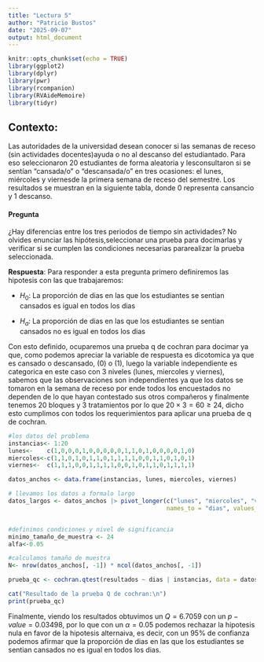 ```yaml
---
title: "Lectura 5"
author: "Patricio Bustos"
date: "2025-09-07"
output: html_document
---
```


```r
knitr::opts_chunk$set(echo = TRUE)
library(ggplot2)
library(dplyr)
library(pwr)
library(rcompanion)
library(RVAideMemoire)
library(tidyr)
```

<h2> Contexto: </h2>

Las autoridades de la universidad desean conocer si las semanas de receso (sin actividades docentes)ayuda o no al descanso del estudiantado. Para eso seleccionaron 20 estudiantes de forma aleatoria y lesconsultaron si se sentían “cansada/o” o “descansada/o” en tres ocasiones: el lunes, miércoles y viernesde la primera semana de receso del semestre. Los resultados se muestran en la siguiente tabla, donde 0 representa cansancio y 1 descanso.

<h4> **Pregunta** </h4>

¿Hay diferencias entre los tres periodos de tiempo sin actividades? No olvides enunciar las hipótesis,seleccionar una prueba para docimarlas y verificar si se cumplen las condiciones necesarias pararealizar la prueba seleccionada.

**Respuesta**: Para responder a esta pregunta primero definiremos las hipotesis con las que trabajaremos:

- $H_0$: La proporción de dias en las que los estudiantes se sentian cansados es igual en todos los dias

- $H_a$: La proporción de dias en las que los estudiantes se sentian cansados no es igual en todos los dias

Con esto definido, ocuparemos una prueba q de cochran para docimar ya que, como podemos apreciar la variable de respuesta es dicotomica ya que es cansado o descansado, (0) o (1), luego la variable independiente es categorica en este caso con 3 niveles (lunes, miercoles y viernes), sabemos que las observaciones son independientes ya que los datos se tomaron en la semana de receso por ende todos los encuestados no dependen de lo que hayan contestado sus otros compañeros y finalmente tenemos 20 bloques y 3 tratamientos por lo que $20 \times 3 = 60 \geq 24$, dicho esto cumplimos con todos los requerimientos para aplicar una prueba de q de cochran.

```r
#los datos del problema
instancias<- 1:20
lunes<-    c(1,0,0,0,1,0,0,0,0,0,1,1,0,1,0,0,0,0,1,0)
miercoles<-c(1,1,0,1,0,1,1,0,1,1,1,1,0,0,1,1,0,1,0,1)
viernes<-  c(1,1,1,0,0,1,1,1,1,0,0,1,0,1,1,0,1,1,1,1)

datos_anchos <- data.frame(instancias, lunes, miercoles, viernes)

# llevamos los datos a formalo largo
datos_largos <- datos_anchos |> pivot_longer(c("lunes", "miercoles", "viernes"),
                                             names_to = "dias", values_to = "resultados") |> mutate_at(c("instancias", "dias"), as.factor)


#definimos condiciones y nivel de significancia
minimo_tamaño_de_muestra <- 24
alfa<-0.05

#calculamos tamaño de muestra
N<- nrow(datos_anchos[, -1]) * ncol(datos_anchos[, -1])

prueba_qc <- cochran.qtest(resultados ~ dias | instancias, data = datos_largos, alpha = alfa)

cat("Resultado de la prueba Q de cochran:\n")
print(prueba_qc)
```

Finalmente, viendo los resultados obtuvimos un $Q=6.7059$ con un $p-value=0.03498$, por lo que con un $\alpha=0.05$ podemos rechazar la hipotesis nula en favor de la hipotesis alternaiva, es decir, con un $95\%$ de confianza podemos afirmar que la proporción de dias en las que los estudiantes se sentian cansados no es igual en todos los dias.